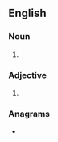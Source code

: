 ==English==

===Noun===
{{en-noun|selves}}

# {{obsolete spelling of|en|self}}

===Adjective===
{{head|en|adjective}}

# {{obsolete spelling of|en|self}}

===Anagrams===
* {{anagrams|en|a=eefls|feels|flees|lefse}}